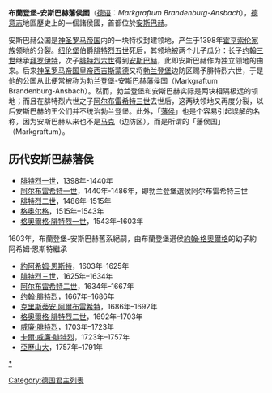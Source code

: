 '''布蘭登堡-安斯巴赫藩侯國'''（[[德语|德语]]：''Markgraftum Brandenburg-Ansbach''），[[德意志|德意志]]地區歷史上的一個諸侯國，首都位於[[安斯巴赫|安斯巴赫]]。

安斯巴赫公国是[[神圣罗马帝国|神圣罗马帝国]]内的一块特权封建领地，产生于1398年[[霍亨索伦家族|霍亨索伦家族]]领地的分裂。[[纽伦堡|纽伦堡]]伯爵[[腓特烈五世_(纽伦堡)|腓特烈五世]]死后，其领地被两个儿子瓜分：长子[[约翰三世_(纽伦堡)|约翰三世]]继承[[拜罗伊特|拜罗伊特]]，次子[[腓特烈一世_(勃兰登堡)|腓特烈六世]]得到[[安斯巴赫|安斯巴赫]]，此即安斯巴赫作为独立领地的由来。后来[[神圣罗马帝国皇帝|神圣罗马帝国皇帝]][[西吉斯蒙德_(神圣罗马帝国)|西吉斯蒙德]]又将[[勃兰登堡|勃兰登堡]]边防区赐予腓特烈六世，于是他的公国从此便常被称为勃兰登堡-安斯巴赫藩侯国（Markgraftum Brandenburg-Ansbach）。然而，勃兰登堡和安斯巴赫实际是两块相隔极远的领地；而且在腓特烈六世之子[[阿尔布雷希特三世_(勃兰登堡)|阿尔布雷希特三世]]去世后，这两块领地又再度分裂，以后安斯巴赫的王公们并不统治勃兰登堡。此外，「[[藩侯|藩侯]]」也是个容易引起误解的名称，因为安斯巴赫从来也不是[[马克_(边防区)|马克]]（边防区），而是所谓的「藩侯国」（Markgraftum）。

== 历代安斯巴赫藩侯 ==
* [[腓特烈一世_(勃兰登堡)|腓特烈一世]]，1398年-1440年
* [[阿尔布雷希特三世_(勃兰登堡)|阿尔布雷希特一世]]，1440年-1486年，即勃兰登堡選侯阿尔布雷希特三世
* [[腓特烈二世_(勃兰登堡-安斯巴赫)|腓特烈二世]]，1486年–1515年
* [[格奧爾格_(布蘭登堡-安斯巴赫藩侯)|格奥尔格]]，1515年–1543年
* [[格奧爾格·腓特烈一世|格奧爾格·腓特烈一世]]，1543年–1603年

1603年，布蘭登堡-安斯巴赫舊系絕嗣，由布蘭登堡選侯[[約翰·格奧爾格|約翰·格奧爾格]]的幼子約阿希姆·恩斯特繼承
* [[約阿希姆·恩斯特_(布蘭登堡-安斯巴赫)|約阿希姆·恩斯特]]，1603年–1625年
* [[腓特烈三世_(布蘭登堡-安斯巴赫)|腓特烈三世]]，1625年–1634年
* [[阿爾布雷希特二世_(布蘭登堡-安斯巴赫)|阿尔布雷希特二世]]，1634年–1667年
* [[約翰·腓特烈_(布蘭登堡-安斯巴赫)|约翰·腓特烈]]，1667年–1686年
* [[克里斯蒂安·阿爾布雷希特|克里斯蒂安·阿爾布雷希特]]，1686年–1692年
* [[格奧爾格·腓特烈二世|格奧爾格·腓特烈二世]]，1692年–1703年
* [[威廉·腓特烈_(布蘭登堡-安斯巴赫)|威廉·腓特烈]]，1703年–1723年
* [[卡爾·威廉·腓特烈|卡爾·威廉·腓特烈]]，1723年–1757年
* [[亞歷山大_(布蘭登堡-安斯巴赫藩侯)|亞歷山大]]，1757年–1791年

[[category:勃兰登堡-安斯巴赫藩侯|*]]
[[Category:德国君主列表|Category:德国君主列表]]
